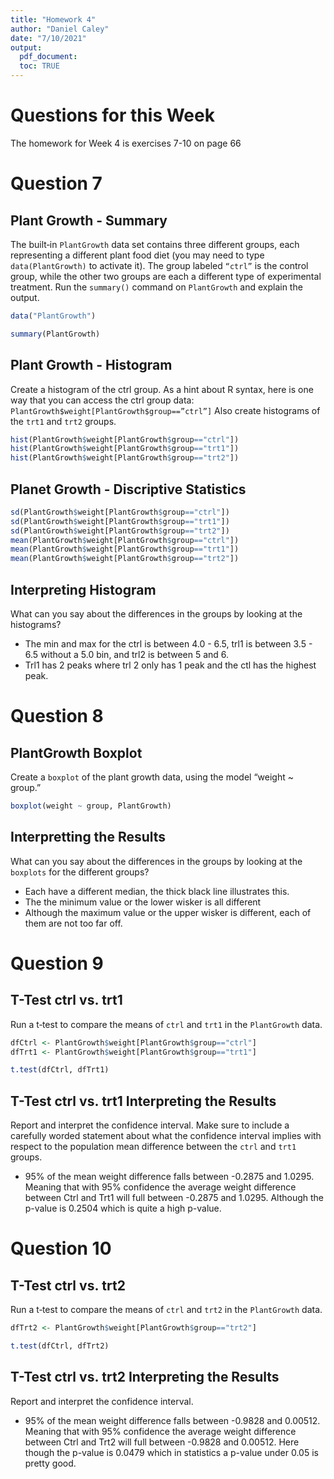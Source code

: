 ```yaml
---
title: "Homework 4"
author: "Daniel Caley"
date: "7/10/2021"
output: 
  pdf_document:
  toc: TRUE
---
```


# Questions for this Week
The homework for Week 4 is exercises 7-10 on page 66

# Question 7
## Plant Growth - Summary
The built‐in `PlantGrowth` data set contains three different groups, each representing a different plant food diet (you may need to type `data(PlantGrowth)` to activate it). The group labeled `“ctrl”` is the control group, while the other two groups are each a different type of experimental treatment. Run the `summary()` command on `PlantGrowth` and explain the output. 

```r
data("PlantGrowth")

summary(PlantGrowth)

```


## Plant Growth - Histogram
Create a histogram of the ctrl group. 
As a hint about R syntax, here is one way that you can access the ctrl group data:
`PlantGrowth$weight[PlantGrowth$group==”ctrl”]`
Also create histograms of the `trt1` and `trt2` groups. 

```r

hist(PlantGrowth$weight[PlantGrowth$group=="ctrl"])
hist(PlantGrowth$weight[PlantGrowth$group=="trt1"])
hist(PlantGrowth$weight[PlantGrowth$group=="trt2"])

```

## Planet Growth - Discriptive Statistics
```r

sd(PlantGrowth$weight[PlantGrowth$group=="ctrl"])
sd(PlantGrowth$weight[PlantGrowth$group=="trt1"])
sd(PlantGrowth$weight[PlantGrowth$group=="trt2"])
mean(PlantGrowth$weight[PlantGrowth$group=="ctrl"])
mean(PlantGrowth$weight[PlantGrowth$group=="trt1"])
mean(PlantGrowth$weight[PlantGrowth$group=="trt2"])


```


## Interpreting Histogram
What can you say about the differences in the groups by looking at the histograms?

- The min and max for the ctrl is between 4.0 - 6.5, trl1 is between 3.5 - 6.5 without a 5.0 bin, and trl2 is between 5 and 6.
- Trl1 has 2 peaks where trl 2 only has 1 peak and the ctl has the highest peak.


\pagebreak

# Question 8
## PlantGrowth Boxplot
Create a `boxplot` of the plant growth data, using the model “weight ~ group.”

```r

boxplot(weight ~ group, PlantGrowth)


```

## Interpretting the Results
 What can you say about the differences in the groups by looking at the `boxplots` for the different groups?

- Each have a different median, the thick black line illustrates this.
- The the minimum value or the lower wisker is all different
- Although the maximum value or the upper wisker is different, each of them are not too far off.

\pagebreak
# Question 9
## T-Test ctrl vs. trt1
Run a t‐test to compare the means of `ctrl` and `trt1` in the `PlantGrowth` data. 


```r

dfCtrl <- PlantGrowth$weight[PlantGrowth$group=="ctrl"]
dfTrt1 <- PlantGrowth$weight[PlantGrowth$group=="trt1"]

t.test(dfCtrl, dfTrt1)

```

## T-Test ctrl vs. trt1 Interpreting the Results
Report and interpret the confidence interval. Make sure to include a carefully worded statement about what the confidence interval implies with respect to the population mean difference between the `ctrl` and `trt1` groups.

- 95% of the mean weight difference falls between -0.2875 and 1.0295.  Meaning that with 95% confidence the average weight difference between Ctrl and Trt1 will full between -0.2875 and 1.0295.  Although the p-value is 0.2504 which is quite a high p-value.

\pagebreak
# Question 10
## T-Test ctrl vs. trt2
Run a t‐test to compare the means of `ctrl` and `trt2` in the `PlantGrowth` data. 

```r

dfTrt2 <- PlantGrowth$weight[PlantGrowth$group=="trt2"]

t.test(dfCtrl, dfTrt2)

```


## T-Test ctrl vs. trt2 Interpreting the Results
Report and interpret the confidence interval.

- 95% of the mean weight difference falls between -0.9828 and 0.00512.  Meaning that with 95% confidence the average weight difference between Ctrl and Trt2 will full between -0.9828 and 0.00512.  Here though the p-value is 0.0479 which in statistics a p-value under 0.05 is pretty good. 

